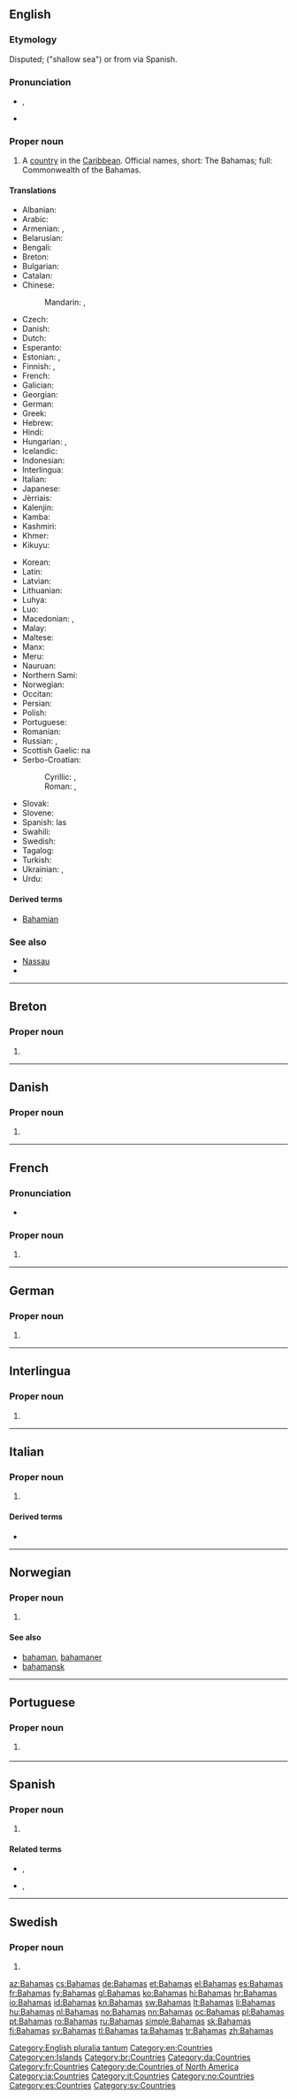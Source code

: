 {{also|bahamas|Bahama's|Baħamas}}
==English==

{{wikipedia}}

===Etymology===
Disputed; {{etyl|es|en}} {{term|baja|lang=es}} {{term|mar|lang=es}} ("shallow sea") or from {{etyl|tnq|en}} {{term|ba ha ma||big upper middle land|lang=tnq}} via Spanish.

===Pronunciation===
* {{a|UK|US}} {{enPR|bə-hä'-məz}}, {{IPA|/bəˈhɑː.məz/|lang=en}}
* {{audio|en-us-Bahamas.ogg|Audio (US)|lang=en}}

===Proper noun===
{{en-proper noun}}

# A [[country]] in the [[Caribbean]]. Official names, short: The Bahamas; full: Commonwealth of the Bahamas.

====Translations====
{{trans-top|country in the Caribbean}}
* Albanian: {{t|sq|Bahama}}
* Arabic: {{t|ar|البهاما|f|tr=al-bahaama|sc=Arab}}
* Armenian: {{t|hy|Բահամյան Կղզիներ|p|sc=Armn}}, {{t|hy|Բահամներ|p|sc=Armn}}
* Belarusian: {{t|be|Багамы|f-p|tr=Bahámy}}
* Bengali: {{t|bn|বাহামা|tr=Bāhāmā|sc=Beng}}
* Breton: {{t|br|Bahamas}}
* Bulgarian: {{t|bg|Бахамски острови|m-p|tr=Baxámski ostrovi}}
* Catalan: {{t+|ca|Bahames|p}}
* Chinese:
*: Mandarin: {{t+|cmn|巴哈馬|sc=Hani}}, {{t|cmn|巴哈马|tr=Bāhāmǎ|sc=Hani}}
* Czech: {{t+|cs|Bahamy|f-p}}
* Danish: {{t|da|Bahamas}}
* Dutch: {{t+|nl|Bahama's|p}}
* Esperanto: {{t|eo|Bahamoj|p}}
* Estonian: {{t|et|Bahama}}, {{t|et|Bahama saared}}
* Finnish: {{t+|fi|Bahama}}, {{t|fi|Bahamasaaret|p}}
* French: {{t+|fr|Bahamas|f-p}}
* Galician: {{t+|gl|Bahamas|f-p}}
* Georgian: {{t|ka|ბაჰამის კუნძულები|sc=Geor}}
* German: {{t+|de|Bahamas|p}}
* Greek: {{t+|el|Μπαχάμες|tr=Bahámes|sc=Grek}}
* Hebrew: {{t|he|בהאמה|f|tr=Bahama|sc=Hebr}}
* Hindi: {{t+|hi|बहामास|tr=bahāmās|sc=Deva}}
* Hungarian: {{t|hu|Bahamák|p}}, {{t+|hu|Bahama-szigetek|p}}
* Icelandic: {{t+|is|Bahamaeyjar}}
* Indonesian: {{t|id|Bahama}}
* Interlingua: {{t|ia|Bahamas}}
* Italian: {{t|it|Bahama|f}}
* Japanese: {{t|ja|バハマ|tr=Bahama}}
* Jèrriais: {{t|roa-jer|Bahames|f-p}}
* Kalenjin: {{t|kln|Pahama}}
* Kamba: {{t|kam|Mbaama}}
* Kashmiri: {{t|ks|बहामास|tr=Bahāmās|sc=ks-Arab}}
* Khmer: {{t|km|បាហាម៉ា|tr=ba ha ma|sc=Khmr}}
* Kikuyu: {{t|ki|Bahamas}}
{{trans-mid}}
* Korean: {{t+|ko|바하마|tr=Bahama|sc=Hang}}
* Latin: {{t|la|Insulae Bahamenses|f-p}}
* Latvian: {{t|lv|Bahamas}}
* Lithuanian: {{t+|lt|Bahamos}}
* Luhya: {{t|luy|Ebahama}}
* Luo: {{t|luo|Bahamas}}
* Macedonian: {{t+|mk|Бахами|p|tr=Bahámi|sc=Cyrl}}, {{t|mk|Бахамски Острови|p|tr=Báhamski Óstrovi|sc=Cyrl}}
* Malay: {{t|ms|Bahamas}}
* Maltese: {{t|mt|Baħamas|alt=Il-Baħamas}}
* Manx: {{t|gv|Bahamaghyn|alt=Ny Bahamaghyn|f-p}}
* Meru: {{t|mer|Bahama}}
* Nauruan: {{t|na|Bahamas}}
* Northern Sami: {{t|se|Bahamas sullot}}
* Norwegian: {{t+|no|Bahamas}}
* Occitan: {{t|oc|Baamas|f-p}}
* Persian: {{t|fa|باهاما|tr=Bâhâmâ|sc=fa-Arab}}
* Polish: {{t+|pl|Bahamy|p}}
* Portuguese: {{t+|pt|Bahamas|f-p}}
* Romanian: {{t|ro|Bahamas}}
* Russian: {{t|ru|Багамы|f-p|tr=Bagámy}}, {{t|ru|Бага́мские Острова́|m-p}}
* Scottish Gaelic: na {{t|gd|Bahàmas}}
* Serbo-Croatian:
*: Cyrillic: {{t|sh|Бахами|p|sc=Cyrl}}, {{t|sh|Бахамска острва|m-p|sc=Cyrl}}
*: Roman: {{t|sh|Bahami|p}}, {{t|sh|Bahamska ostrva|m-p}}
* Slovak: {{t|sk|Bahamy}}
* Slovene: {{t|sl|Bahámi|m-p}}
* Spanish: las {{t+|es|Bahamas|f-p}}
* Swahili: {{t+|sw|Bahama}}
* Swedish: {{t+|sv|Bahamas}}
* Tagalog: {{t+|tl|Bahamas}}
* Turkish: {{t+|tr|Bahamalar|p}}
* Ukrainian: {{t|uk|Багами|f-p|tr=Bahámy}}, {{t|uk|Багамські Острови|m-p|tr=Baháms’ki Ostrový}}
* Urdu: {{t|ur|بہاماس|tr=bahāmās|sc=ur-Arab}}
{{trans-bottom}}

====Derived terms====
* [[Bahamian]]

===See also===
* [[Nassau]]
* {{list:countries of North America/en}}

[[Category:English pluralia tantum]]
[[Category:en:Countries]]
[[Category:en:Islands]]

----

==Breton==

===Proper noun===
{{head|br|proper noun}}

# {{l/en|Bahamas}}

[[Category:br:Countries]]

----

==Danish==

===Proper noun===
{{head|da|proper noun}}

# {{l/en|Bahamas}}

[[Category:da:Countries]]

----

==French==

===Pronunciation===
* {{audio|Fr-Bahamas.ogg|Audio|lang=fr}}

===Proper noun===
{{fr-proper noun}} {{g|f-p}}

# {{l/en|Bahamas}}

[[Category:fr:Countries]]

----

==German==

===Proper noun===
{{de-proper noun|p|Bahamas}}

# {{l|en|Bahamas}}

[[Category:de:Countries of North America]]

----

==Interlingua==

===Proper noun===
{{ia-proper noun}}

# {{l/en|Bahamas}}

[[Category:ia:Countries]]

----

==Italian==
{{wikipedia|lang=it}}

===Proper noun===
{{it-proper noun}} {{g|f-p}}

# {{l/en|Bahamas}}

====Derived terms====
* {{l|it|bahamense}}

[[Category:it:Countries]]

----

==Norwegian==

===Proper noun===
{{no-proper noun}}

# {{l/en|Bahamas}}

====See also====
* [[bahaman]], [[bahamaner]]
* [[bahamansk]]

[[Category:no:Countries]]

----

==Portuguese==

===Proper noun===
{{pt-proper noun|f-p}}

# {{l/en|Bahamas}} {{gloss|country in the Caribbean}}

----

==Spanish==
{{wikipedia|lang=es}}

===Proper noun===
{{head|es|proper noun|g=f-p}}

# {{l/en|Bahamas}}

====Related terms====
* {{l/es|bahamés}}, {{l/es|bahamesa}}
* {{l/es|bahameño}}, {{l/es|bahameña}}

[[Category:es:Countries]]

----

==Swedish==

===Proper noun===
{{head|sv|proper noun}}

# {{l/en|Bahamas}}

[[Category:sv:Countries]]

[[az:Bahamas]]
[[cs:Bahamas]]
[[de:Bahamas]]
[[et:Bahamas]]
[[el:Bahamas]]
[[es:Bahamas]]
[[fr:Bahamas]]
[[fy:Bahamas]]
[[gl:Bahamas]]
[[ko:Bahamas]]
[[hi:Bahamas]]
[[hr:Bahamas]]
[[io:Bahamas]]
[[id:Bahamas]]
[[kn:Bahamas]]
[[sw:Bahamas]]
[[lt:Bahamas]]
[[li:Bahamas]]
[[hu:Bahamas]]
[[nl:Bahamas]]
[[no:Bahamas]]
[[nn:Bahamas]]
[[oc:Bahamas]]
[[pl:Bahamas]]
[[pt:Bahamas]]
[[ro:Bahamas]]
[[ru:Bahamas]]
[[simple:Bahamas]]
[[sk:Bahamas]]
[[fi:Bahamas]]
[[sv:Bahamas]]
[[tl:Bahamas]]
[[ta:Bahamas]]
[[tr:Bahamas]]
[[zh:Bahamas]]